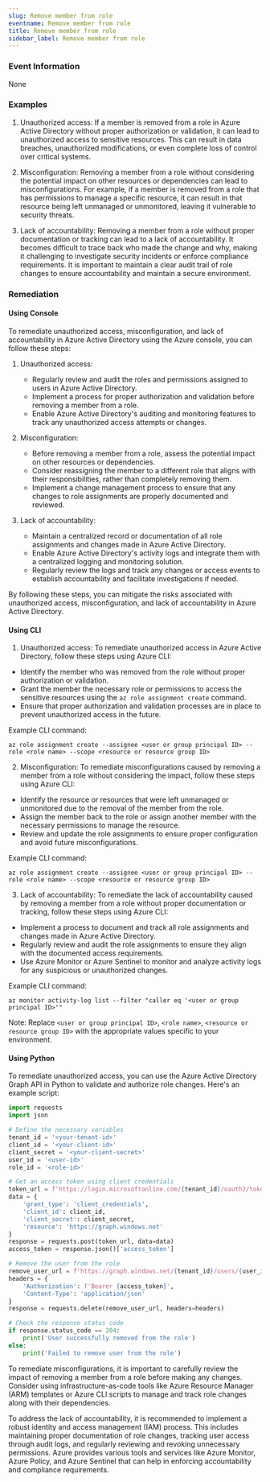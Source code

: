 ```yaml
--- 
slug: Remove member from role
eventname: Remove member from role
title: Remove member from role
sidebar_label: Remove member from role
---
```

                       
### Event Information

None


### Examples

1. Unauthorized access: If a member is removed from a role in Azure Active Directory without proper authorization or validation, it can lead to unauthorized access to sensitive resources. This can result in data breaches, unauthorized modifications, or even complete loss of control over critical systems.

2. Misconfiguration: Removing a member from a role without considering the potential impact on other resources or dependencies can lead to misconfigurations. For example, if a member is removed from a role that has permissions to manage a specific resource, it can result in that resource being left unmanaged or unmonitored, leaving it vulnerable to security threats.

3. Lack of accountability: Removing a member from a role without proper documentation or tracking can lead to a lack of accountability. It becomes difficult to trace back who made the change and why, making it challenging to investigate security incidents or enforce compliance requirements. It is important to maintain a clear audit trail of role changes to ensure accountability and maintain a secure environment.

### Remediation

#### Using Console

To remediate unauthorized access, misconfiguration, and lack of accountability in Azure Active Directory using the Azure console, you can follow these steps:

1. Unauthorized access:
   - Regularly review and audit the roles and permissions assigned to users in Azure Active Directory.
   - Implement a process for proper authorization and validation before removing a member from a role.
   - Enable Azure Active Directory's auditing and monitoring features to track any unauthorized access attempts or changes.

2. Misconfiguration:
   - Before removing a member from a role, assess the potential impact on other resources or dependencies.
   - Consider reassigning the member to a different role that aligns with their responsibilities, rather than completely removing them.
   - Implement a change management process to ensure that any changes to role assignments are properly documented and reviewed.

3. Lack of accountability:
   - Maintain a centralized record or documentation of all role assignments and changes made in Azure Active Directory.
   - Enable Azure Active Directory's activity logs and integrate them with a centralized logging and monitoring solution.
   - Regularly review the logs and track any changes or access events to establish accountability and facilitate investigations if needed.

By following these steps, you can mitigate the risks associated with unauthorized access, misconfiguration, and lack of accountability in Azure Active Directory.

#### Using CLI

1. Unauthorized access: To remediate unauthorized access in Azure Active Directory, follow these steps using Azure CLI:

- Identify the member who was removed from the role without proper authorization or validation.
- Grant the member the necessary role or permissions to access the sensitive resources using the `az role assignment create` command.
- Ensure that proper authorization and validation processes are in place to prevent unauthorized access in the future.

Example CLI command:
```
az role assignment create --assignee <user or group principal ID> --role <role name> --scope <resource or resource group ID>
```

2. Misconfiguration: To remediate misconfigurations caused by removing a member from a role without considering the impact, follow these steps using Azure CLI:

- Identify the resource or resources that were left unmanaged or unmonitored due to the removal of the member from the role.
- Assign the member back to the role or assign another member with the necessary permissions to manage the resource.
- Review and update the role assignments to ensure proper configuration and avoid future misconfigurations.

Example CLI command:
```
az role assignment create --assignee <user or group principal ID> --role <role name> --scope <resource or resource group ID>
```

3. Lack of accountability: To remediate the lack of accountability caused by removing a member from a role without proper documentation or tracking, follow these steps using Azure CLI:

- Implement a process to document and track all role assignments and changes made in Azure Active Directory.
- Regularly review and audit the role assignments to ensure they align with the documented access requirements.
- Use Azure Monitor or Azure Sentinel to monitor and analyze activity logs for any suspicious or unauthorized changes.

Example CLI command:
```
az monitor activity-log list --filter "caller eq '<user or group principal ID>'"
```

Note: Replace `<user or group principal ID>`, `<role name>`, `<resource or resource group ID>` with the appropriate values specific to your environment.

#### Using Python

To remediate unauthorized access, you can use the Azure Active Directory Graph API in Python to validate and authorize role changes. Here's an example script:

```python
import requests
import json

# Define the necessary variables
tenant_id = '<your-tenant-id>'
client_id = '<your-client-id>'
client_secret = '<your-client-secret>'
user_id = '<user-id>'
role_id = '<role-id>'

# Get an access token using client credentials
token_url = f'https://login.microsoftonline.com/{tenant_id}/oauth2/token'
data = {
    'grant_type': 'client_credentials',
    'client_id': client_id,
    'client_secret': client_secret,
    'resource': 'https://graph.windows.net'
}
response = requests.post(token_url, data=data)
access_token = response.json()['access_token']

# Remove the user from the role
remove_user_url = f'https://graph.windows.net/{tenant_id}/users/{user_id}/$links/memberOf/{role_id}'
headers = {
    'Authorization': f'Bearer {access_token}',
    'Content-Type': 'application/json'
}
response = requests.delete(remove_user_url, headers=headers)

# Check the response status code
if response.status_code == 204:
    print('User successfully removed from the role')
else:
    print('Failed to remove user from the role')
```

To remediate misconfigurations, it is important to carefully review the impact of removing a member from a role before making any changes. Consider using infrastructure-as-code tools like Azure Resource Manager (ARM) templates or Azure CLI scripts to manage and track role changes along with their dependencies.

To address the lack of accountability, it is recommended to implement a robust identity and access management (IAM) process. This includes maintaining proper documentation of role changes, tracking user access through audit logs, and regularly reviewing and revoking unnecessary permissions. Azure provides various tools and services like Azure Monitor, Azure Policy, and Azure Sentinel that can help in enforcing accountability and compliance requirements.


 